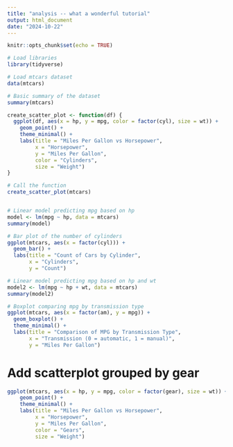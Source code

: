 ```yaml
---
title: "analysis -- what a wonderful tutorial"
output: html_document
date: "2024-10-22"
---
```


```r
knitr::opts_chunk$set(echo = TRUE)
```

```r
# Load libraries
library(tidyverse)

# Load mtcars dataset
data(mtcars)

# Basic summary of the dataset
summary(mtcars)

create_scatter_plot <- function(df) {
  ggplot(df, aes(x = hp, y = mpg, color = factor(cyl), size = wt)) +
    geom_point() +
    theme_minimal() +
    labs(title = "Miles Per Gallon vs Horsepower",
         x = "Horsepower",
         y = "Miles Per Gallon",
         color = "Cylinders",
         size = "Weight")
}

# Call the function
create_scatter_plot(mtcars)


# Linear model predicting mpg based on hp
model <- lm(mpg ~ hp, data = mtcars)
summary(model)

```
```r
# Bar plot of the number of cylinders
ggplot(mtcars, aes(x = factor(cyl))) +
  geom_bar() +
  labs(title = "Count of Cars by Cylinder",
       x = "Cylinders",
       y = "Count")
```
```r
# Linear model predicting mpg based on hp and wt
model2 <- lm(mpg ~ hp + wt, data = mtcars)
summary(model2)
```


```r
# Boxplot comparing mpg by transmission type
ggplot(mtcars, aes(x = factor(am), y = mpg)) +
  geom_boxplot() +
  theme_minimal() +
  labs(title = "Comparison of MPG by Transmission Type",
       x = "Transmission (0 = automatic, 1 = manual)",
       y = "Miles Per Gallon")
```

# Add scatterplot grouped by gear
```r
ggplot(mtcars, aes(x = hp, y = mpg, color = factor(gear), size = wt)) +
    geom_point() +
    theme_minimal() +
    labs(title = "Miles Per Gallon vs Horsepower",
         x = "Horsepower",
         y = "Miles Per Gallon",
         color = "Gears",
         size = "Weight")
```


